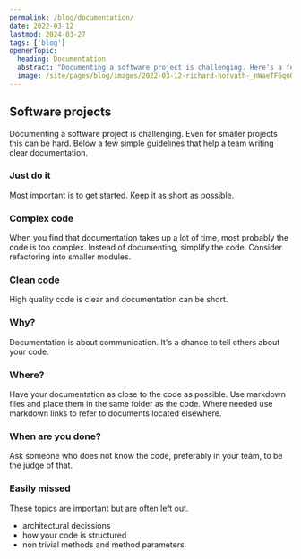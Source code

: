 ```yaml
---
permalink: /blog/documentation/
date: 2022-03-12
lastmod: 2024-03-27
tags: ['blog']
openerTopic:
  heading: Documentation
  abstract: "Documenting a software project is challenging. Here's a few simple guidelines that help a team writing clear documentation."
  image: /site/pages/blog/images/2022-03-12-richard-horvath-_nWaeTF6qo0-unsplash.jpg
---
```



## Software projects

Documenting a software project is challenging. Even for smaller projects this
can be hard. Below a few simple guidelines that help a team writing clear
documentation.

### Just do it

Most important is to get started. Keep it as short as possible.

### Complex code

When you find that documentation takes up a lot of time, most probably the code
is too complex. Instead of documenting, simplify the code. Consider refactoring
into smaller modules.

### Clean code

High quality code is clear and documentation can be short.

### Why?

Documentation is about communication. It's a chance to tell others about your
code.

### Where?

Have your documentation as close to the code as possible. Use markdown files and
place them in the same folder as the code. Where needed use markdown links to
refer to documents located elsewhere.

### When are you done?

Ask someone who does not know the code, preferably in your team, to be the judge
of that.

### Easily missed

These topics are important but are often left out.

- architectural decissions
- how your code is structured
- non trivial methods and method parameters
